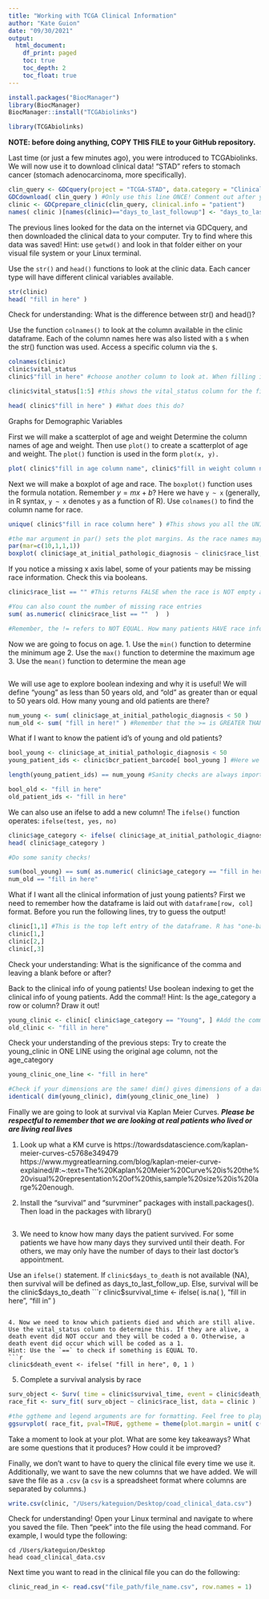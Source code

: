---
title: "Working with TCGA Clinical Information"
author: "Kate Guion"
date: "09/30/2021"
output:
  html_document:
    df_print: paged
    toc: true
    toc_depth: 2
    toc_float: true
---



```{r setup, include=FALSE}
install.packages("BiocManager")
library(BiocManager)
BiocManager::install("TCGAbiolinks")

library(TCGAbiolinks)
```



**NOTE: before doing anything, COPY THIS FILE to your GitHub repository.**

Last time (or just a few minutes ago), you were introduced to TCGAbiolinks. We will now use it to download clinical data!
"STAD" refers to stomach cancer (stomach adenocarcinoma, more specifically).
```{r}
clin_query <- GDCquery(project = "TCGA-STAD", data.category = "Clinical", file.type = "xml")
GDCdownload( clin_query ) #Only use this line ONCE! Comment out after you have downloaded the data. 
clinic <- GDCprepare_clinic(clin_query, clinical.info = "patient")
names( clinic )[names(clinic)=="days_to_last_followup"] <- "days_to_last_follow_up" #This fixes an error in the name of the column
```

The previous lines looked for the data on the internet via GDCquery, and then downloaded the clinical data to your computer. Try to find where this data was saved! Hint: use `getwd()` and look in that folder either on your visual file system or your Linux terminal.

Use the `str()` and `head()` functions to look at the clinic data. Each cancer type will have different clinical variables available.
```{r}
str(clinic)
head( "fill in here" )
```

Check for understanding: What is the difference between str() and head()?


Use the function `colnames()` to look at the column available in the clinic dataframe. Each of the column names here was also listed with a `$` when the str() function was used. Access a specific column via the `$`.
```{r}
colnames(clinic)
clinic$vital_status
clinic$"fill in here" #choose another column to look at. When filling in, you can remove the quotation marks

clinic$vital_status[1:5] #this shows the vital_status column for the first 5 patients

head( clinic$"fill in here" ) #What does this do?
```

Graphs for Demographic Variables

First we will make a scatterplot of age and weight
Determine the column names of age and weight.
Then use `plot()` to create a scatterplot of age and weight.
The `plot()` function is used in the form `plot(x, y).`
```{r}
plot( clinic$"fill in age column name", clinic$"fill in weight column name", xlab = "add x axis label", ylab = "add y axis label", main = "cool and descriptive title!" )
```

Next we will make a boxplot of age and race.
The `boxplot()` function uses the formula notation. Remember $y = mx + b$? Here we have `y ~ x` (generally, in R syntax, `y ~ x` denotes `y` as a function of R).
Use `colnames()` to find the column name for race. 
```{r}
unique( clinic$"fill in race column here" ) #This shows you all the UNIQUE entries of the race column

#the mar argument in par() sets the plot margins. As the race names may be long, we want to have a large bottom margin. par(mar = c(bottom, left, top, right)). How does the plot change if you change these margins?
par(mar=c(10,1,1,1))
boxplot( clinic$age_at_initial_pathologic_diagnosis ~ clinic$race_list, xlab = "add x axis label", ylab = "add y axis label", main = "cool and descriptive title!", las = 2, cex.axis = 0.5)
```
If you notice a missing x axis label, some of your patients may be missing race information. 
Check this via booleans.
```{r}
clinic$race_list == "" #This returns FALSE when the race is NOT empty and TRUE when the race is empty, hence equal to ""

#You can also count the number of missing race entries
sum( as.numeric( clinic$race_list == ""  )  )

#Remember, the != refers to NOT EQUAL. How many patients HAVE race information? Hint, these patients have race information that does not equal to ""


```

Now we are going to focus on age. 
1. Use the `min()` function to determine the minimum age
2. Use the `max()` function to determine the maximum age
3. Use the `mean()` function to determine the mean age
```{r}





```

We will use age to explore boolean indexing and why it is useful!
We will define "young" as less than 50 years old, and "old" as greater than or equal to 50 years old.
How many young and old patients are there?
```{r}
num_young <- sum( clinic$age_at_initial_pathologic_diagnosis < 50 )
num_old <- sum( "fill in here!" ) #Remember that the >= is GREATER THAN OR EQUAL TO
```

What if I want to know the patient id's of young and old patients?
```{r}
bool_young <- clinic$age_at_initial_pathologic_diagnosis < 50
young_patient_ids <- clinic$bcr_patient_barcode[ bool_young ] #Here we are accessing the patient barcode column, but only at locations where the patient's age is < 50 and the patient is therefore young.

length(young_patient_ids) == num_young #Sanity checks are always important!

bool_old <- "fill in here"
old_patient_ids <- "fill in here"
```

We can also use an ifelse to add a new column! The `ifelse()` function operates: `ifelse(test, yes, no)`
```{r}
clinic$age_category <- ifelse( clinic$age_at_initial_pathologic_diagnosis < 50, "Young", "Old" )
head( clinic$age_category )

#Do some sanity checks!

sum(bool_young) == sum( as.numeric( clinic$age_category == "fill in here" ) )
num_old == "fill in here"
```


What if I want all the clinical information of just young patients? First we need to remember how the dataframe is laid out with `dataframe[row, col]` format. 
Before you run the following lines, try to guess the output!
```{r}
clinic[1,1] #This is the top left entry of the dataframe. R has "one-based indexing"
clinic[1,]
clinic[2,]
clinic[,3]
```

Check your understanding: What is the significance of the comma and leaving a blank before or after?


Back to the clinical info of young patients!
Use boolean indexing to get the clinical info of young patients. Add the comma!!
Hint: Is the age_category a row or column? Draw it out!
```{r}
young_clinic <- clinic[ clinic$age_category == "Young", ] #Add the comma!
old_clinic <- "fill in here"
```

Check your understanding of the previous steps: Try to create the young_clinic in ONE LINE using the original age column, not the age_category
```{r}
young_clinic_one_line <- "fill in here"

#Check if your dimensions are the same! dim() gives dimensions of a dataframe in number_of_rows, number_of_cols
identical( dim(young_clinic), dim(young_clinic_one_line)  )
```

Finally we are going to look at survival via Kaplan Meier Curves.
***Please be respectful to remember that we are looking at real patients who lived or are living real lives***

1. Look up what a KM curve is
https://towardsdatascience.com/kaplan-meier-curves-c5768e349479
https://www.mygreatlearning.com/blog/kaplan-meier-curve-explained/#:~:text=The%20Kaplan%20Meier%20Curve%20is%20the%20visual%20representation%20of%20this,sample%20size%20is%20large%20enough. 

2. Install the "survival" and "survminer" packages with install.packages(). Then load in the packages with library()
```{r}


```

3. We need to know how many days the patient survived. For some patients we have how many days they survived until their death. For others, we may only have the number of days to their last doctor's appointment.

Use an `ifelse()` statement. If `clinic$days_to_death` is not available (NA), then survival will be defined as days_to_last_follow_up. Else, survival will be the clinic$days_to_death
```{r}
clinic$survival_time <- ifelse( is.na(  ), "fill in here", "fill in "  )
```

4. Now we need to know which patients died and which are still alive. Use the vital_status column to determine this. If they are alive, a death event did NOT occur and they will be coded a 0. Otherwise, a death event did occur which will be coded as a 1.
Hint: Use the `==` to check if something is EQUAL TO. 
```{r}
clinic$death_event <- ifelse( "fill in here", 0, 1 )
```

5. Complete a survival analysis by race
```{r}
surv_object <- Surv( time = clinic$survival_time, event = clinic$death_event  )
race_fit <- surv_fit( surv_object ~ clinic$race_list, data = clinic )

#the ggtheme and legend arguments are for formatting. Feel free to play around with the margins and legend placement
ggsurvplot( race_fit, pval=TRUE, ggtheme = theme(plot.margin = unit( c(1,1,1,1), "cm") ), legend = "right"   )
```

Take a moment to look at your plot. What are some key takeaways? What are some questions that it produces? How could it be improved?


Finally, we don't want to have to query the clinical file every time we use it. Additionally, we want to save the new columns that we have added. We will save the file as a `.csv` (a `csv` is a spreadsheet format where columns are separated by columns.)
```{r}
write.csv(clinic, "/Users/kateguion/Desktop/coad_clinical_data.csv")
```

Check for understanding! Open your Linux terminal and navigate to where you saved the file. Then "peek" into the file using the head command. For example, I would type the following:
```
cd /Users/kateguion/Desktop
head coad_clinical_data.csv
```

Next time you want to read in the clinical file you can do the following:
```{r}
clinic_read_in <- read.csv("file_path/file_name.csv", row.names = 1)
```

